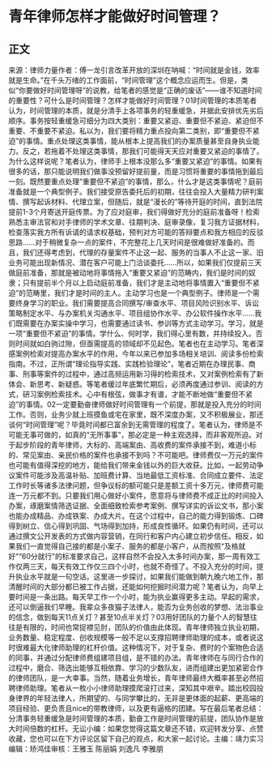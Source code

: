 # 青年律师怎样才能做好时间管理？
## 正文
来源：律师力量作者：傅一龙引言改革开放的深圳在呐喊：“时间就是金钱，效率就是生命。”在千头万绪的工作面前，“时间管理”这个概念应运而生。但是，类似“你要做好时间管理呀”的说教，给笔者的感觉是“正确的废话”——谁不知道时间的重要性？可什么是时间管理？怎样才能做好时间管理？01时间管理的本质笔者认为，时间管理的本质，就是分清手上各项事务的轻重缓急，并据此安排优先劣后顺序。事务按轻重缓急可细分为四大类别：重要又紧迫、重要但不紧迫、紧迫但不重要、不重要不紧迫。私以为，我们要将精力重点投向第二类别，即“重要但不紧迫”的事情。重点处理这类事情，能从根本上提高我们的办案质量甚至自身执业能力。反之，若拖着不处理这类事情，那我们可能得天天应对重要又紧迫的事情了。为什么这样说呢？笔者认为，律师手上根本没那么多“重要又紧迫”的事情。如果有很多的话，那只能说明我们做事没预留好提前量，而是习惯将重要的事情拖到最后一刻。既然要重点处理“重要但不紧迫”的事情，那么，什么才是这类事情呢？庭前准备就是一个典型例子。我们接受原告委托后的初期，往往会投入大量精力研判案情、撰写起诉材料、代理立案，但随后，就是“漫长的”等待开庭的时间，直到法院提前1-3个月寄送开庭传票。为了应对庭审，我们得做好充分的庭前准备呀！检索熟悉主审法官和对手律师的学术文章、往期判决、庭审录像，复习我方证据材料，检查落实我方所有诉请的请求权基础，预判对方可能的答辩要点和我方相应的反驳思路……对于稍微复杂一点的案件，不完整花上几天时间是很难做好准备的。而且，我们还得考虑到，代理的存量案件不止这一起、服务的当事人不止这一家、旧业务可能出现新情况、潜在客户可能上门洽谈委托……所以，如果我们仅提前三天做庭前准备，那就是被动地将事情拖入“重要又紧迫”的范畴内，我们是时间的奴隶；只有提前半个月以上启动庭前准备，我们才是主动地将事情置入“重要但不紧迫”的范畴里，我们才是时间的主人。主动学习也是一个典型例子。律师是一个需要终身学习的职业。我们需要提高合同撰写/审查水平、项目风险识别水平、诉讼策略制定水平、与办案机关沟通水平、项目组协作水平、办公软件操作水平……我们既需要在办案实操中学习，也需要通过读书、参训等方式主动学习。学习，就是一项“重要但不紧迫”的事情。学什么、何时学，我们得心里有数，并持续投入。否则时间就如白驹过隙，但亟需提高的领域却不见起色。笔者也在主动学习。笔者深感案例检索对提高办案水平的作用，今年以来已参加多场相关培训、阅读多份检索指南。不过，正所谓“理论指导实践、实践检验理论”，笔者近期在办理民事、商事、刑事等案件的过程中，通过高频运用新习得的检索技术，又对案例检索有了新体会、新思考、新疑惑。等笔者缓过年底繁忙期后，必须再度通过参训、阅读的方式，研习案例检索技术。心中有根弦，做事才有谱，才能不断地做“重要但不紧迫”的事情。02一定要勤奋律师做好时间管理有一个前提，那就是投入充分的时间工作。否则，业务少就上班摸鱼或宅在家里，既不深度办案，又不积极展业，那还谈何“时间管理”呢？毕竟时间都已富余到无需管理的程度了。笔者认为，律师是不可能无事可做的，如真的“无所事事”，那必定是一种主观选择，而非客观所迫。对于起步阶段的青年律师，大标的、高端案由、高收费的案件承接不到，难道小标的、常见案由、亲民价格的案件也承接不到吗？不可能吧。律师费仅一万元的案件也可能有值得深挖的地方，能给我们带来金钱以外的巨大收获。比如，一起劳动争议案件可能涉及高温补贴、加班费计算、当地最低工资标准、合同成立要件、法定工作时长等诸多法律问题，但争议标的额可能只是差额工资十多万元，律师费可能连一万元都不到。只要我们用心做好小案件，愿意将与律师费不成正比的时间投入办案，琢磨案情筛选证据、全面细致检索参考案例、撰写详实的诉讼文书，那小案也能办成精品、办成铁案、办成大片。在这个过程中，自己的能力得到锻炼、口碑得到树立、信心得到巩固、气场得到加持，形成良性循环。如果仍有时间，还可以通过撰文公开发表的方式做内容营销，在同行和客户内心建立初步信任。相反，如果我们一直觉得自己接的都是小案子、服务的都是小客户，从而按照“及格就好”“60分就行”的标准要求自己，这样自然不会投入太多时间办案，那一周有效工作仅两三天，每天有效工作仅三四个小时，也就不奇怪了。不投入充分的时间，提升执业水平就是一句空话。这里进一步探讨，如果我们能做到朝九晚六地工作，那清醒时间的大部分都已被工作占据，还能如何挖掘时间潜力呢？笔者认为，向早上要时间是一条出路。每天早工作一个小时，能为执业赢得更多主动。早起的需求，还可以倒逼我们早睡。我辈众多夜猫子法律人，能否为业务创收的梦想、法治事业的信念，做到每天11点关灯？甚至10点半关灯？03用好团队的力量个人的智慧往往是有限的，时间也常捉襟见肘，团队的价值由此体现。青年律师独立执业初期，业务数量、稳定程度、创收规模等一般不足以支撑招聘律师助理的成本，或者说这时很难最大化律师助理的杠杆价值。这种情况下，对于复杂、费时的个案物色合适的同事，并通过分配律师费组建项目组，是不错的办法。青年律师在与同行合作的过程中，磨合、筛选出能够互相依靠、学习的少数队友，进而组建出更加紧密合作的律师团队，是一大幸事。当然，随着业务增长，青年律师最终大概率甚至必然招聘律师助理。笔者从一枚小小律师助理摸爬滚打过来，深知其中艰辛。踏出校园投身律界的年轻法律人，所期望的、与同学攀比的，无非是更体面的起薪、更高端的项目经验、更负责且nice的带教律师，以及更有逼格的团建。写在最后笔者总结：分清事务轻重缓急是时间管理的本质，勤奋工作是时间管理的前提，团队协作是放大时间倍数的杠杆。无讼小编：如果您觉得这篇文章还不错，欢迎转发分享、点赞收藏，您也可以在下方评论区留下自己的观点，和大家一起讨论。主编：靖力实习编辑：矫鸿佳审核：王雅玉 陈丽娟 刘逸凡 李雅朋
